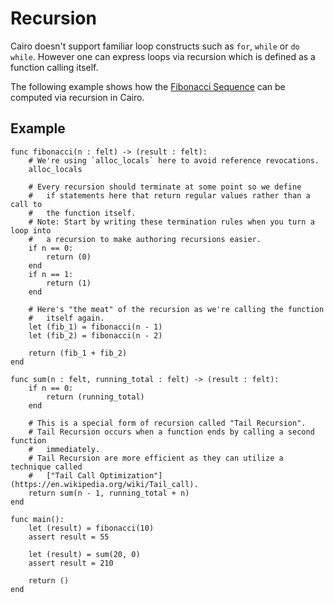 # Recursion

Cairo doesn't support familiar loop constructs such as `for`, `while` or `do while`. However one can express loops via recursion which is defined as a function calling itself.

The following example shows how the [Fibonacci Sequence](https://en.wikipedia.org/wiki/Fibonacci_number) can be computed via recursion in Cairo.

## Example

```
func fibonacci(n : felt) -> (result : felt):
    # We're using `alloc_locals` here to avoid reference revocations.
    alloc_locals

    # Every recursion should terminate at some point so we define
    #   if statements here that return regular values rather than a call to
    #   the function itself.
    # Note: Start by writing these termination rules when you turn a loop into
    #   a recursion to make authoring recursions easier.
    if n == 0:
        return (0)
    end
    if n == 1:
        return (1)
    end

    # Here's "the meat" of the recursion as we're calling the function
    #   itself again.
    let (fib_1) = fibonacci(n - 1)
    let (fib_2) = fibonacci(n - 2)

    return (fib_1 + fib_2)
end

func sum(n : felt, running_total : felt) -> (result : felt):
    if n == 0:
        return (running_total)
    end

    # This is a special form of recursion called "Tail Recursion".
    # Tail Recursion occurs when a function ends by calling a second function
    #   immediately.
    # Tail Recursion are more efficient as they can utilize a technique called
    #   ["Tail Call Optimization"](https://en.wikipedia.org/wiki/Tail_call).
    return sum(n - 1, running_total + n)
end

func main():
    let (result) = fibonacci(10)
    assert result = 55

    let (result) = sum(20, 0)
    assert result = 210

    return ()
end
```
